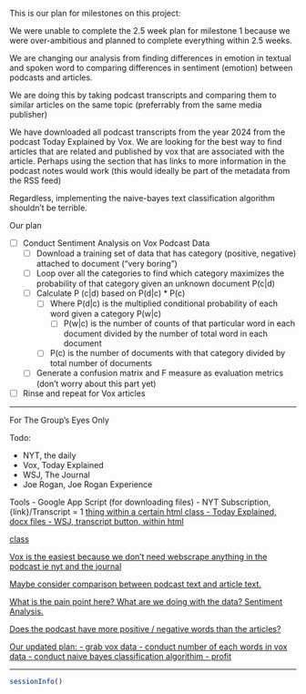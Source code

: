 

This is our plan for milestones on this project:

We were unable to complete the 2.5 week plan for milestone 1 because we were over-ambitious and planned to complete everything within 2.5 weeks. 

We are changing our analysis from finding differences in emotion in textual and spoken word to comparing differences in sentiment (emotion) between podcasts and articles.

We are doing this by taking podcast transcripts and comparing them to similar articles on the same topic (preferrably from the same media publisher)

We have downloaded all podcast transcripts from the year 2024 from the podcast Today Explained by Vox. We are looking for the best way to find articles that are related and published by vox that are associated with the article. Perhaps using the section that has links to more information in the podcast notes would work (this would ideally be part of the metadata from the RSS feed)

Regardless, implementing the naive-bayes text classification algorithm shouldn't be terrible. 

Our plan

- [ ] Conduct Sentiment Analysis on Vox Podcast Data
  - [ ] Download a training set of data that has category (positive, negative) attached to document ("very boring")
  - [ ] Loop over all the categories to find which category maximizes the probability of that category given an unknown document P(c|d)
  - [ ] Calculate P (c|d) based on P(d|c) * P(c)
    - [ ] Where P(d|c) is the multiplied conditional probability of each word given a category P(w|c) 
      - [ ] P(w|c) is the number of counts of that particular word in each document divided by the number of total word in each document
    - [ ] P(c) is the number of documents with that category divided by total number of documents
  - [ ] Generate a confusion matrix and F measure as evaluation metrics (don't worry about this part yet)
- [ ] Rinse and repeat for Vox articles



---

For The Group's Eyes Only

Todo:

- NYT, the daily
- Vox, Today Explained
- WSJ, The Journal
- Joe Rogan, Joe Rogan Experience

Tools
- Google App Script (for downloading files)
- NYT Subscription, {link}/Transcript = 1 <a href> thing within a certain html class
- Today Explained, docx files
- WSJ,  transcript button, within html <p> class

Vox is the easiest because we don't need webscrape anything in the podcast ie nyt and the journal

Maybe consider comparison between podcast text and article text.

What is the pain point here? What are we doing with the data? Sentiment Analysis.

Does the podcast have more positive / negative words than the articles?

Our updated plan: 
- grab vox data
- conduct number of each words in vox data
- conduct naive bayes classification algorithim
- profit

---

```r
sessionInfo()
```

